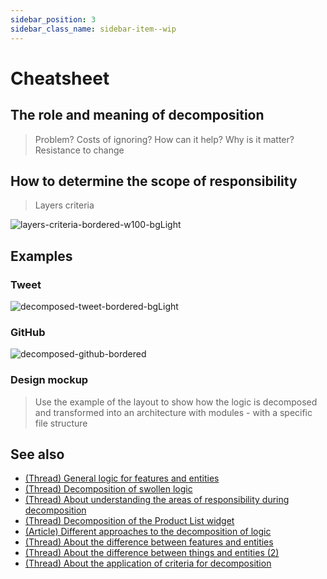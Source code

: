 ```yaml
---
sidebar_position: 3
sidebar_class_name: sidebar-item--wip
---
```



# Cheatsheet

<WIP ticket="213" />

## The role and meaning of decomposition

> Problem? Costs of ignoring? How can it help? Why is it matter? Resistance to change

## How to determine the scope of responsibility

> Layers criteria


![layers-criteria-bordered-w100-bgLight](/img/layers/criteria.png)

## Examples

### Tweet

![decomposed-tweet-bordered-bgLight](/img/decompose-twitter.png)

### GitHub

![decomposed-github-bordered](/img/decompose-github.jpg)

### Design mockup

<WIP ticket="224" />

> Use the example of the layout to show how the logic is decomposed and transformed into an architecture with modules - with a specific file structure

## See also
- [(Thread) General logic for features and entities](https://t.me/feature_sliced/4262)
- [(Thread) Decomposition of swollen logic](https://t.me/feature_sliced/4210)
- [(Thread) About understanding the areas of responsibility during decomposition](https://t.me/feature_sliced/4088)
- [(Thread) Decomposition of the Product List widget](https://t.me/feature_sliced/3828)
- [(Article) Different approaches to the decomposition of logic](https://www.pluralsight.com/guides/how-to-organize-your-react-+-redux-codebase)
- [(Thread) About the difference between features and entities](https://t.me/feature_sliced/3776)
- [(Thread) About the difference between things and entities (2)](https://t.me/feature_sliced/3248)
- [(Thread) About the application of criteria for decomposition](https://t.me/feature_sliced/3833)
